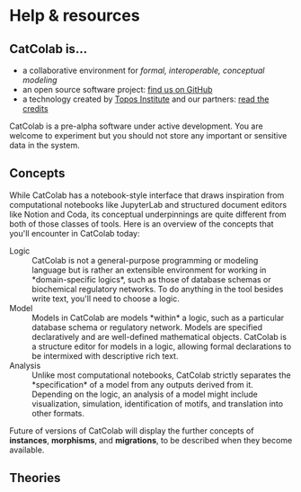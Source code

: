
# Help & resources

## CatColab is...

- a collaborative environment for *formal, interoperable, conceptual modeling*
- an open source software project: [find us on
  GitHub](https://github.com/ToposInstitute/CatColab)
- a technology created by [Topos Institute](https://topos.site/) and our
  partners: <A href="credits">read the credits</A>

<Warning>
CatColab is a pre-alpha software under active development. You are welcome to
experiment but you should not store any important or sensitive data in the
system.
</Warning>

## Concepts

While CatColab has a notebook-style interface that draws inspiration from
computational notebooks like JupyterLab and structured document editors like
Notion and Coda, its conceptual underpinnings are quite different from both of
those classes of tools. Here is an overview of the concepts that you'll
encounter in CatColab today:

<dl>

<dt>Logic</dt>

<dd>CatColab is not a general-purpose programming or modeling language but is
rather an extensible environment for working in *domain-specific logics*, such
as those of database schemas or biochemical regulatory networks. To do anything
in the tool besides write text, you'll need to choose a logic.</dd>

<dt>Model</dt>

<dd>Models in CatColab are models *within* a logic, such as a particular
database schema or regulatory network. Models are specified declaratively and
are well-defined mathematical objects. CatColab is a structure editor for models
in a logic, allowing formal declarations to be intermixed with descriptive rich
text.</dd>

<dt>Analysis</dt>

<dd>Unlike most computational notebooks, CatColab strictly separates the
*specification* of a model from any outputs derived from it. Depending on the
logic, an analysis of a model might include visualization, simulation,
identification of motifs, and translation into other formats.</dd>

</dl>

Future of versions of CatColab will display the further concepts of
**instances**, **morphisms**, and **migrations**, to be described when they
become available.

## Theories 
<theoryDocumentationDisplay />